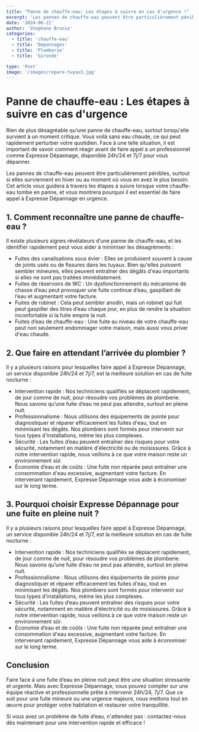 ```yaml
---
title: "Panne de chauffe-eau: Les étapes à suivre en cas d'urgence !"
excerpt: 'Les pannes de chauffe-eau peuvent être particulièrement pénibles, surtout si elles surviennent en hiver ou au moment où vous en avez le plus besoin.'
date: '2024-06-21'
author: 'Stephane Brunie'
categories:
  - title: 'chauffe-eau'
  - title: 'Dépannages'
  - title: 'Plomberie'
  - title: 'Gironde'

type: 'Post'
image: '/images/repare-tuyau3.jpg'
---
```


<h1>Panne de chauffe-eau : Les étapes à suivre en cas d'urgence</h1>

<p>
  Rien de plus désagréable qu’une panne de chauffe-eau, surtout lorsqu'elle
  survient à un moment critique. Vous voilà sans eau chaude, ce qui peut
  rapidement perturber votre quotidien. Face à une telle situation, il est
  important de savoir comment réagir avant de faire appel à un professionnel
  comme Expresse Dépannage, disponible 24h/24 et 7j/7 pour vous dépanner.
</p>

<p>
  Les pannes de chauffe-eau peuvent être particulièrement pénibles, surtout si
  elles surviennent en hiver ou au moment où vous en avez le plus besoin. Cet
  article vous guidera à travers les étapes à suivre lorsque votre chauffe-eau
  tombe en panne, et vous montrera pourquoi il est essentiel de faire appel à
  Expresse Dépannage en urgence.
</p>

<h2>1. Comment reconnaître une panne de chauffe-eau ?</h2>

<p>
  Il existe plusieurs signes révélateurs d’une panne de chauffe-eau, et les
  identifier rapidement peut vous aider à minimiser les désagréments :
</p>

<ul>
  <li>
    Fuites des canalisations sous évier : Elles se produisent souvent à cause de
    joints usés ou de fissures dans les tuyaux. Bien qu'elles puissent sembler
    mineures, elles peuvent entraîner des dégâts d'eau importants si elles ne
    sont pas traitées immédiatement.
  </li>
  <li>
    Fuites de réservoirs de WC : Un dysfonctionnement du mécanisme de chasse
    d’eau peut provoquer une fuite continue d’eau, gaspillant de l’eau et
    augmentant votre facture.
  </li>
  <li>
    Fuites de robinet : Cela peut sembler anodin, mais un robinet qui fuit peut
    gaspiller des litres d’eau chaque jour, en plus de rendre la situation
    inconfortable si la fuite empire la nuit.
  </li>
  <li>
    Fuites d’eau de chauffe-eau : Une fuite au niveau de votre chauffe-eau peut
    non seulement endommager votre maison, mais aussi vous priver d'eau chaude.
  </li>
</ul>

<h2>2. Que faire en attendant l’arrivée du plombier ?</h2>

<p>
  Il y a plusieurs raisons pour lesquelles faire appel à Expresse Dépannage, un
  service disponible 24h/24 et 7j/7, est la meilleure solution en cas de fuite
  nocturne :
</p>

<ul>
  <li>
    Intervention rapide : Nos techniciens qualifiés se déplacent rapidement, de
    jour comme de nuit, pour résoudre vos problèmes de plomberie. Nous savons
    qu’une fuite d’eau ne peut pas attendre, surtout en pleine nuit.
  </li>
  <li>
    Professionnalisme : Nous utilisons des équipements de pointe pour
    diagnostiquer et réparer efficacement les fuites d'eau, tout en minimisant
    les dégâts. Nos plombiers sont formés pour intervenir sur tous types
    d'installations, même les plus complexes.
  </li>
  <li>
    Sécurité : Les fuites d’eau peuvent entraîner des risques pour votre
    sécurité, notamment en matière d'électricité ou de moisissures. Grâce à
    notre intervention rapide, nous veillons à ce que votre maison reste un
    environnement sûr.
  </li>
  <li>
    Économie d’eau et de coûts : Une fuite non réparée peut entraîner une
    consommation d'eau excessive, augmentant votre facture. En intervenant
    rapidement, Expresse Dépannage vous aide à économiser sur le long terme.
  </li>
</ul>

<h2>3. Pourquoi choisir Expresse Dépannage pour une fuite en pleine nuit ?</h2>

<p>
  Il y a plusieurs raisons pour lesquelles faire appel à Expresse Dépannage, un
  service disponible 24h/24 et 7j/7, est la meilleure solution en cas de fuite
  nocturne :
</p>

<ul>
  <li>Intervention rapide : Nos techniciens qualifiés se déplacent rapidement, de jour comme de nuit, pour résoudre vos problèmes de plomberie. Nous savons qu’une fuite d’eau ne peut pas attendre, surtout en pleine nuit.</li>
  <li>Professionnalisme : Nous utilisons des équipements de pointe pour diagnostiquer et réparer efficacement les fuites d'eau, tout en minimisant les dégâts. Nos plombiers sont formés pour intervenir sur tous types d'installations, même les plus complexes.</li>
  <li>Sécurité : Les fuites d’eau peuvent entraîner des risques pour votre sécurité, notamment en matière d'électricité ou de moisissures. Grâce à notre intervention rapide, nous veillons à ce que votre maison reste un environnement sûr.</li>
  <li>Économie d’eau et de coûts : Une fuite non réparée peut entraîner une consommation d'eau excessive, augmentant votre facture. En intervenant rapidement, Expresse Dépannage vous aide à économiser sur le long terme.</li>

</ul>

<h2>Conclusion</h2>

<p>
  Faire face à une fuite d’eau en pleine nuit peut être une situation stressante
  et urgente. Mais avec Expresse Dépannage, vous pouvez compter sur une équipe
  réactive et professionnelle prête à intervenir 24h/24, 7j/7. Que ce soit pour
  une fuite mineure ou une urgence majeure, nous mettons tout en œuvre pour
  protéger votre habitation et restaurer votre tranquillité.
</p>

<p>
  Si vous avez un problème de fuite d’eau, n'attendez pas : contactez-nous dès
  maintenant pour une intervention rapide et efficace !
</p>
